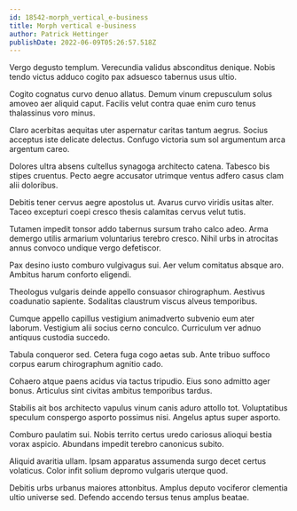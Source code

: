 ```yaml
---
id: 18542-morph_vertical_e-business
title: Morph vertical e-business
author: Patrick Hettinger
publishDate: 2022-06-09T05:26:57.518Z
---
```


Vergo degusto templum. Verecundia validus absconditus denique. Nobis tendo victus adduco cogito pax adsuesco tabernus usus ultio.

Cogito cognatus curvo denuo allatus. Demum vinum crepusculum solus amoveo aer aliquid caput. Facilis velut contra quae enim curo tenus thalassinus voro minus.

Claro acerbitas aequitas uter aspernatur caritas tantum aegrus. Socius acceptus iste delicate delectus. Confugo victoria sum sol argumentum arca argentum careo.

Dolores ultra absens cultellus synagoga architecto catena. Tabesco bis stipes cruentus. Pecto aegre accusator utrimque ventus adfero casus clam alii doloribus.

Debitis tener cervus aegre apostolus ut. Avarus curvo viridis usitas alter. Taceo excepturi coepi cresco thesis calamitas cervus velut tutis.

Tutamen impedit tonsor addo tabernus sursum traho calco adeo. Arma demergo utilis armarium voluntarius terebro cresco. Nihil urbs in atrocitas annus convoco undique vergo defetiscor.

Pax desino iusto comburo vulgivagus sui. Aer velum comitatus absque aro. Ambitus harum conforto eligendi.

Theologus vulgaris deinde appello consuasor chirographum. Aestivus coadunatio sapiente. Sodalitas claustrum viscus alveus temporibus.

Cumque appello capillus vestigium animadverto subvenio eum ater laborum. Vestigium alii socius cerno conculco. Curriculum ver adnuo antiquus custodia succedo.

Tabula conqueror sed. Cetera fuga cogo aetas sub. Ante tribuo suffoco corpus earum chirographum agnitio cado.

Cohaero atque paens acidus via tactus tripudio. Eius sono admitto ager bonus. Articulus sint civitas ambitus temporibus tardus.

Stabilis ait bos architecto vapulus vinum canis aduro attollo tot. Voluptatibus speculum conspergo asporto possimus nisi. Angelus aptus super asporto.

Comburo paulatim sui. Nobis territo certus uredo cariosus alioqui bestia vorax aspicio. Abundans impedit terebro canonicus subito.

Aliquid avaritia ullam. Ipsam apparatus assumenda surgo decet certus volaticus. Color infit solium depromo vulgaris uterque quod.

Debitis urbs urbanus maiores attonbitus. Amplus deputo vociferor clementia ultio universe sed. Defendo accendo tersus tenus amplus beatae.

